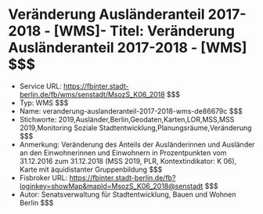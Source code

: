 # Veränderung Ausländeranteil 2017-2018 - [WMS]- Titel: Veränderung Ausländeranteil 2017-2018 - [WMS] $$$
- Service URL: https://fbinter.stadt-berlin.de/fb/wms/senstadt/MsozS_K06_2018 $$$
- Typ: WMS $$$
- Name: veranderung-auslanderanteil-2017-2018-wms-de86679c $$$
- Stichworte: 2019,Ausländer,Berlin,Geodaten,Karten,LOR,MSS,MSS 2019,Monitoring Soziale Stadtentwicklung,Planungsräume,Veränderung $$$
- Anmerkung: Veränderung des Anteils der Ausländerinnen und Ausländer an den Einwohnerinnen und Einwohnern in Prozentpunkten vom 31.12.2016 zum 31.12.2018 (MSS 2019, PLR, Kontextindikator: K 06), Karte mit äquidistanter Gruppenbildung $$$
- Fisbroker URL: https://fbinter.stadt-berlin.de/fb?loginkey=showMap&mapId=MsozS_K06_2018@senstadt $$$
- Autor: Senatsverwaltung für Stadtentwicklung, Bauen und Wohnen Berlin $$$
